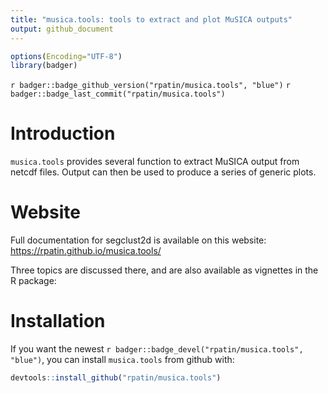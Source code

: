 ```yaml
---
title: "musica.tools: tools to extract and plot MuSICA outputs"
output: github_document
---
```



```r
options(Encoding="UTF-8")
library(badger)
```


<!-- `r badger::badge_cran_release("segclust2d", "orange")` -->
<!-- `r badger::badge_cran_download("segclust2d", "grand-total", "yellow")` -->
`r badger::badge_github_version("rpatin/musica.tools", "blue")`
`r badger::badge_last_commit("rpatin/musica.tools")`

# Introduction

`musica.tools` provides several function to extract MuSICA output from netcdf files. 
Output can then be used to produce a series of generic plots.

# Website

Full documentation for segclust2d is available on this website:
[https://rpatin.github.io/musica.tools/](https://rpatin.github.io/musica.tools/)

Three topics are discussed there, and are also available as vignettes in the R package:

# Installation

<!-- For the `r badger::badge_cran_release("segclust2d", "orange")` version  :  -->
<!-- ```{r, eval=FALSE} -->
<!-- install.packages("segclust2d") -->
<!-- ``` -->

If you want the newest `r badger::badge_devel("rpatin/musica.tools", "blue")`, you
can install `musica.tools` from github  with:

```r
devtools::install_github("rpatin/musica.tools")
```